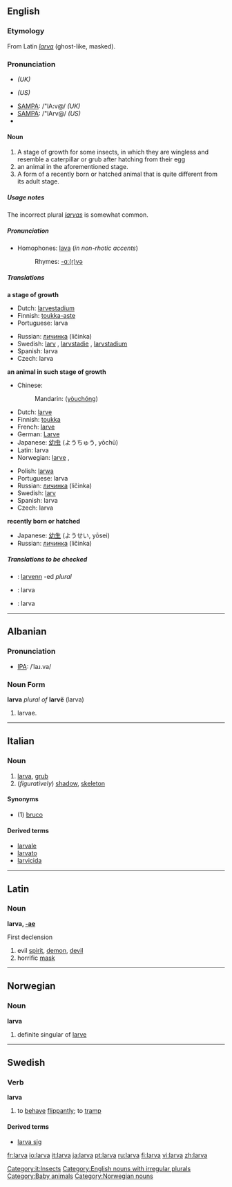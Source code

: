 ==English==

{{wikipedia}}

===Etymology===
From Latin ''[[larva#Latin|larva]]'' (ghost-like, masked).

===Pronunciation===
*{{IPA|/ˈlɑːvə/}} ''(UK)''
*{{IPA|/ˈlɑrvə/}} ''(US)''
*[[w:SAMPA chart|SAMPA]]: /"lA:v@/ ''(UK)''
*[[w:SAMPA chart|SAMPA]]: /"lArv@/ ''(US)''
*{{audio|en-us-larva.ogg|Audio (US)}}

====Noun====

{{en-noun|larv|ae}}

<!--Is the first meaning correct?-->
#A stage of growth for some insects, in which they are wingless and resemble a caterpillar or grub after hatching from their egg
#an animal in the aforementioned stage. 
#A form of a recently born or hatched animal that is quite different from its adult stage. 

=====Usage notes=====
The incorrect plural ''[[larvas]]'' is somewhat common.

=====Pronunciation=====
*Homophones: [[lava]] (''in non-rhotic accents'')
*:Rhymes: [[Rhymes:English:-ɑː(r)və|-ɑː(r)və]]

=====Translations=====
'''a stage of growth'''
{{top}}
*Dutch: [[larvestadium]] {{n}}
*Finnish: [[toukka-aste]]
*Portuguese: larva {{f}}
{{mid}}
*Russian: [[личинка]] (ličinka) {{f}}
*Swedish: [[larv]] {{c}}, [[larvstadie]] {{n}}, [[larvstadium]] {{n}}
*Spanish: larva {{f}}
*Czech: larva {{f}}
{{bottom}}

'''an animal in such stage of growth'''
{{top}}
*Chinese:
*:Mandarin: {{zh-ts|幼蟲|幼虫}} ([[yòuchóng]])
*Dutch: [[larve]] {{f}}
*Finnish: [[toukka]]
*French: [[larve]] {{f}}
*German: [[Larve]] {{f}}
*Japanese: [[幼虫]] (ようちゅう, yōchū) 
*Latin:  larva {{f}}
*Norwegian: [[larve]] {{m}}, {{f}}
{{mid}}
*Polish: [[larwa]] {{f}}
*Portuguese: larva {{f}}
*Russian: [[личинка]] (ličinka) {{f}}
*Swedish: [[larv]] {{c}}
*Spanish: larva {{f}}
*Czech: larva {{f}}
{{bottom}}

'''recently born or hatched'''
{{top}}
{{mid}}
*Japanese: [[幼生]] (ようせい, yōsei)
*Russian: [[личинка]] (ličinka) {{f}}
{{bottom}}

=====Translations to be checked=====
<!--Remove this section once all of the translations below have been moved into the tables above.-->
{{checktrans}}

*{{ttbc|Breton}}: [[larvenn]] {{f}} -ed ''plural''
*{{ttbc|Indonesian}}: larva
*{{ttbc|Interlingua}}: larva
----

==Albanian==
===Pronunciation===
*[[IPA]]: /ˈlaɹ.va/
===Noun Form===
'''larva''' ''plural of'' '''larvë''' (larva)
# larvae.
----

==Italian==
{{wikipedia|lang=it}}
===Noun===
{{it-noun|larv|f|a|e}}

# [[larva#English|larva]], [[grub]]
# (''figuratively'') [[shadow]], [[skeleton]]

====Synonyms====
*(1) [[bruco]]

====Derived terms====
*[[larvale]]
*[[larvato]]
*[[larvicida]]
[[Category:it:Insects]]
----
==Latin==
===Noun===
'''larva, [[Wiktionary Appendix:Latin first declension|-ae]]''' {{f}}

First declension

#evil [[spirit]], [[demon]], [[devil]]
#horrific [[mask]]

----
==Norwegian==
===Noun===

'''larva'''
#definite singular of [[larve]]

----
==Swedish==
===Verb===
'''larva'''
# to [[behave]] [[flippantly]]; to [[tramp]]

====Derived terms====
*[[larva sig]]

[[Category:English nouns with irregular plurals]]
[[Category:Baby animals]]
[[Category:Norwegian nouns]]

[[fr:larva]]
[[io:larva]]
[[it:larva]]
[[ja:larva]]
[[pt:larva]]
[[ru:larva]]
[[fi:larva]]
[[vi:larva]]
[[zh:larva]]